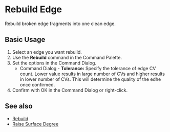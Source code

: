 
# Rebuild Edge

<Reference shortcut="" command="Rebuild" button="-"/>

Rebuild broken edge fragments into one clean edge.

## Basic Usage

1. Select an edge you want rebuild.
2. Use the **Rebuild** command in the Command Palette.
3. Set the options in the Command Dialog.
    - <Kst>Command Dialog</Kst>
          - **Tolerance:** Specify the tolerance of edge CV count. Lower value results in large number of CVs and higher results in lower number of CVs. This will determine the quality of the edhe once confirmed.
5. Confirm with OK in the Command Dialog or right-click.

<VideoPlayer fileName="rebuild-edge-1"/>

## See also
- [Rebuild](rebuild)
- [Raise Surface Degree](raise-surface-degree)